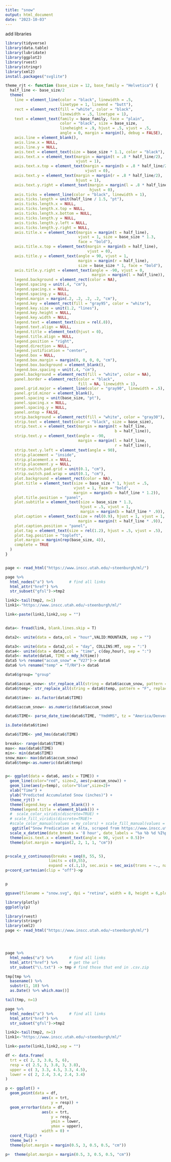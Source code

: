 ```yaml
---
title: "snow"
output: html_document
date: "2023-10-03"
---
```

add libraries

```r
library(tidyverse)
library(data.table)
library(lubridate)
library(ggplot2)
library(rvest)
library(stringr)
library(xml2)
install.packages("svglite")
```
```r
theme_rjt <- function (base_size = 12, base_family = "Helvetica") {
  half_line <- base_size/2
  theme(
    line = element_line(color = "black", linewidth = .5,
                        linetype = 1, lineend = "butt"),
    rect = element_rect(fill = "white", color = "black",
                        linewidth = .5, linetype = 1),
    text = element_text(family = base_family, face = "plain",
                        color = "black", size = base_size,
                        lineheight = .9, hjust = .5, vjust = .5,
                        angle = 0, margin = margin(), debug = FALSE),
    axis.line = element_blank(),
    axis.line.x = NULL,
    axis.line.y = NULL,
    axis.text = element_text(size = base_size * 1.1, color = "black"),
    axis.text.x = element_text(margin = margin(t = .8 * half_line/2),
                               vjust = 1),
    axis.text.x.top = element_text(margin = margin(b = .8 * half_line/2),
                                   vjust = 0),
    axis.text.y = element_text(margin = margin(r = .8 * half_line/2),
                               hjust = 1),
    axis.text.y.right = element_text(margin = margin(l = .8 * half_line/2),
                                     hjust = 0),
    axis.ticks = element_line(color = "black", linewidth = 1),
    axis.ticks.length = unit(half_line / 1.5, "pt"),
    axis.ticks.length.x = NULL,
    axis.ticks.length.x.top = NULL,
    axis.ticks.length.x.bottom = NULL,
    axis.ticks.length.y = NULL,
    axis.ticks.length.y.left = NULL,
    axis.ticks.length.y.right = NULL,
    axis.title.x = element_text(margin = margin(t = half_line),
                                vjust = 1, size = base_size * 1.3,
                                face = "bold"),
    axis.title.x.top = element_text(margin = margin(b = half_line),
                                    vjust = 0),
    axis.title.y = element_text(angle = 90, vjust = 1,
                                margin = margin(r = half_line),
                                size = base_size * 1, face = "bold"),
    axis.title.y.right = element_text(angle = -90, vjust = 0,
                                      margin = margin(l = half_line)),
    legend.background = element_rect(color = NA),
    legend.spacing = unit(.4, "cm"),
    legend.spacing.x = NULL,
    legend.spacing.y = NULL,
    legend.margin = margin(.2, .2, .2, .2, "cm"),
    legend.key = element_rect(fill = "gray95", color = "white"),
    legend.key.size = unit(1.2, "lines"),
    legend.key.height = NULL,
    legend.key.width = NULL,
    legend.text = element_text(size = rel(.8)),
    legend.text.align = NULL,
    legend.title = element_text(hjust = 0),
    legend.title.align = NULL,
    legend.position = "right",
    legend.direction = NULL,
    legend.justification = "center",
    legend.box = NULL,
    legend.box.margin = margin(0, 0, 0, 0, "cm"),
    legend.box.background = element_blank(),
    legend.box.spacing = unit(.4, "cm"),
    panel.background = element_rect(fill = "white", color = NA),
    panel.border = element_rect(color = "black",
                                fill = NA, linewidth = 1),
    panel.grid.major = element_line(color = "gray90", linewidth = .5),
    panel.grid.minor = element_blank(),
    panel.spacing = unit(base_size, "pt"),
    panel.spacing.x = NULL,
    panel.spacing.y = NULL,
    panel.ontop = FALSE,
    strip.background = element_rect(fill = "white", color = "gray30"),
    strip.text = element_text(color = "black", size = base_size),
    strip.text.x = element_text(margin = margin(t = half_line,
                                                b = half_line)),
    strip.text.y = element_text(angle = -90,
                                margin = margin(l = half_line,
                                                r = half_line)),
    strip.text.y.left = element_text(angle = 90),
    strip.placement = "inside",
    strip.placement.x = NULL,
    strip.placement.y = NULL,
    strip.switch.pad.grid = unit(0.1, "cm"),
    strip.switch.pad.wrap = unit(0.1, "cm"),
    plot.background = element_rect(color = NA),
    plot.title = element_text(size = base_size * 1, hjust = .5,
                              vjust = 1, face = "bold",
                              margin = margin(b = half_line * 1.2)),
    plot.title.position = "panel",
    plot.subtitle = element_text(size = base_size * 1.3,
                                 hjust = .5, vjust = 1,
                                 margin = margin(b = half_line * .9)),
    plot.caption = element_text(size = rel(0.9), hjust = 1, vjust = 1,
                                margin = margin(t = half_line * .9)),
    plot.caption.position = "panel",
    plot.tag = element_text(size = rel(1.2), hjust = .5, vjust = .5),
    plot.tag.position = "topleft",
    plot.margin = margin(rep(base_size, 4)),
    complete = TRUE
  )
}
```







```r

```



```r
page <- read_html("https://www.inscc.utah.edu/~steenburgh/ml/")

page %>%
  html_nodes("a") %>%       # find all links
  html_attr("href") %>%
  str_subset("gfsl")->tmp2

link2<-tail(tmp2, n=1)
link1<-"https://www.inscc.utah.edu/~steenburgh/ml/"

link<-paste(link1,link2,sep = "")


data<- fread(link, blank.lines.skip = T)

data2<- unite(data = data,col = "hour",VALID:MOUNTAIN, sep = "")

data3<- unite(data = data2,col = "day", COLLINS:MT, sep = ":")
data4<- unite(data = data3,col = "time", c(day,hour), sep = ":")
data5<- mutate(data4, TIME = mdy_h(time))
data5 %>% rename("accum_snow" = "V27")-> data6
data6 %>% rename("temp" = "T/RH")-> data6

data6$group= "group"

data6$accum_snow<- str_replace_all(string = data6$accum_snow, pattern = '"', replacement="")
data6$temp<- str_replace_all(string = data6$temp, pattern = "F", replacement="")

data6$time<- as.factor(data6$TIME)

data6$accum_snow<- as.numeric(data6$accum_snow)

data6$TIME<- parse_date_time(data6$TIME, "YmdHMS", tz = "America/Denver")

is.Date(data6$time)

data6$TIME<- ymd_hms(data6$TIME)

```

```r
breaks<- range(data6$TIME)
max<- max(data6$TIME)
min<- min(data6$TIME)
snow_max<- max(data6$accum_snow)
data6$temp<-as.numeric(data6$temp)


p<- ggplot(data = data6, aes(x = TIME)) + 
  geom_line(color="red", size=2, aes(y=accum_snow)) +
  geom_line(aes(y=temp), color="blue",size=2)+
  xlab("Time") + 
  ylab("Predicted Accumulated Snow (inches)") +
  theme_rjt() +  
  theme(legend.key = element_blank()) +
  theme(legend.title = element_blank()) + 
  #  scale_color_viridis(discrete=TRUE) +
  # scale_fill_viridis(discrete=TRUE)+
  #scale_color_manual(values = my_colors) + scale_fill_manual(values = my_colors)+
   ggtitle("Snow Predication at Alta, scraped from https://www.inscc.utah.edu/") +theme(plot.title = element_text(hjust = 0.5))+
  scale_x_datetime(date_breaks = '8 hour', date_labels = "%a %b %d %I%p", expand=c(0,0), limits = c(min,max))+
  theme(axis.text.x = element_text(angle = 90, vjust = 0.5))+
  theme(plot.margin = margin(2, 2, 1, 1, "cm"))


p+scale_y_continuous(breaks = seq(0, 55, 5), 
                   limits = c(0,55), 
                   expand = c(.1,1), sec.axis = sec_axis(trans = ~., name="temperature at MT BALDY", breaks = seq(0,60, 5)))+ theme(axis.title.y.right = element_text(color = "blue"))->p
p+coord_cartesian(clip = "off")->p


p 

ggsave(filename = "snow.svg", dpi = "retina", width = 8, height = 6,plot = p)
```

```r
library(plotly)
ggplotly(p)
```


```r
library(rvest)
library(stringr)
library(xml2)
page <- read_html("https://www.inscc.utah.edu/~steenburgh/ml/")




page %>%
  html_nodes("a") %>%       # find all links
  html_attr("href") %>%     # get the url
  str_subset("\\.txt") -> tmp # find those that end in .csv.zip

tmp[tmp %>%
  basename() %>%
  substr(1, 10) %>%
  as.Date() %>% which.max()]

tail(tmp, n=1)
```
```r
page %>%
  html_nodes("a") %>%       # find all links
  html_attr("href") %>%
  str_subset("gfsl")->tmp2

link2<-tail(tmp2, n=1)
link1<-"https://www.inscc.utah.edu/~steenburgh/ml/"

link<-paste(link1,link2,sep = "")
```
```r
df <- data.frame(
  trt = c( 2, 3, 3.8, 5, 6),
  resp = c( 2.5, 3, 3.8, 3, 3.8),
  upper = c( 3, 3.3, 4.5, 3.3, 4.5),
  lower = c( 2, 2.4, 3.4, 2.4, 3.4)
)

p <- ggplot() +
  geom_point(data = df, 
                aes(x = trt, 
                    y = resp)) +
  geom_errorbar(data = df, 
                aes(x = trt, 
                    y = resp, 
                    ymin = lower, 
                    ymax = upper), 
                width = 0) +
  coord_flip() +
  theme_bw() +
  theme(plot.margin = margin(0.5, 3, 0.5, 0.5, "cm"))

p+  theme(plot.margin = margin(0.5, 3, 0.5, 0.5, "cm"))

```

